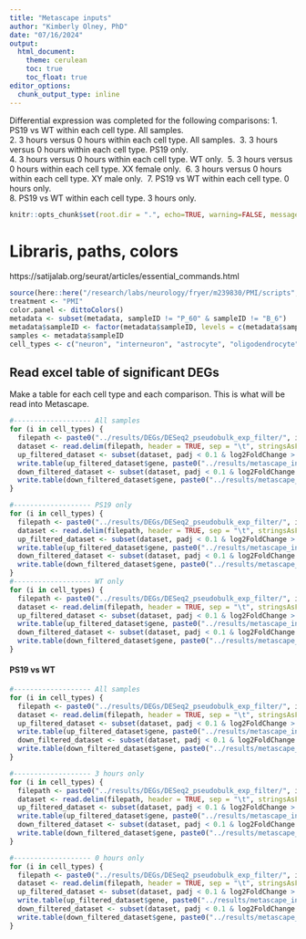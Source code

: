 ```yaml
---
title: "Metascape inputs"
author: "Kimberly Olney, PhD"
date: "07/16/2024"
output:
  html_document:
    theme: cerulean
    toc: true
    toc_float: true
editor_options: 
  chunk_output_type: inline
---
```


Differential expression was completed for the following comparisons:
1.	PS19 vs WT within each cell type. All samples.\
2.	3 hours versus 0 hours within each cell type. All samples.\ 
3.	3 hours versus 0 hours within each cell type. PS19 only.\   
4.	3 hours versus 0 hours within each cell type. WT only.\ 
5.	3 hours versus 0 hours within each cell type. XX female only.\ 
6.	3 hours versus 0 hours within each cell type. XY male only.\ 
7.	PS19 vs WT within each cell type. 0 hours only.\
8.	PS19 vs WT within each cell type. 3 hours only.\

```r
knitr::opts_chunk$set(root.dir = ".", echo=TRUE, warning=FALSE, message=FALSE)
```

# Libraris, paths, colors
https://satijalab.org/seurat/articles/essential_commands.html 
```r
source(here::here("/research/labs/neurology/fryer/m239830/PMI/scripts", "file_paths_and_colours.R"))
treatment <- "PMI"
color.panel <- dittoColors()
metadata <- subset(metadata, sampleID != "P_60" & sampleID != "B_6")
metadata$sampleID <- factor(metadata$sampleID, levels = c(metadata$sampleID))
samples <- metadata$sampleID 
cell_types <- c("neuron", "interneuron", "astrocyte", "oligodendrocyte", "polydendrocyte", "endothelial", "mural", "fibroblast", "microglia")
```

## Read excel table of significant DEGs
Make a table for each cell type and each comparison. This is what will be read into Metascape. 
```r
#------------------- All samples 
for (i in cell_types) {
  filepath <- paste0("../results/DEGs/DESeq2_pseudobulk_exp_filter/", i, "_3_vs_0_hours_comparison_pseudobulk.txt")
  dataset <- read.delim(filepath, header = TRUE, sep = "\t", stringsAsFactors = FALSE)
  up_filtered_dataset <- subset(dataset, padj < 0.1 & log2FoldChange > 0)
  write.table(up_filtered_dataset$gene, paste0("../results/metascape_input/", i, "_3_vs_0_hours_up_regulated.txt"), row.names = FALSE, quote = FALSE, col.names = FALSE)
  down_filtered_dataset <- subset(dataset, padj < 0.1 & log2FoldChange < 0)
  write.table(down_filtered_dataset$gene, paste0("../results/metascape_input/", i, "_3_vs_0_hours_down_regulated.txt"), row.names = FALSE, quote = FALSE, col.names = FALSE)
}

#------------------- PS19 only
for (i in cell_types) {
  filepath <- paste0("../results/DEGs/DESeq2_pseudobulk_exp_filter/", i, "_3_vs_0_hours_comparison_PS19_only.txt")
  dataset <- read.delim(filepath, header = TRUE, sep = "\t", stringsAsFactors = FALSE)
  up_filtered_dataset <- subset(dataset, padj < 0.1 & log2FoldChange > 0)
  write.table(up_filtered_dataset$gene, paste0("../results/metascape_input/", i, "_3_vs_0_hours_up_regulated_PS19_only.txt"), row.names = FALSE, quote = FALSE, col.names = FALSE)
  down_filtered_dataset <- subset(dataset, padj < 0.1 & log2FoldChange < 0)
  write.table(down_filtered_dataset$gene, paste0("../results/metascape_input/", i, "_3_vs_0_hours_down_regulated_PS19_only.txt"), row.names = FALSE, quote = FALSE, col.names = FALSE)
}
#------------------- WT only
for (i in cell_types) {
  filepath <- paste0("../results/DEGs/DESeq2_pseudobulk_exp_filter/", i, "_3_vs_0_hours_comparison_WT_only.txt")
  dataset <- read.delim(filepath, header = TRUE, sep = "\t", stringsAsFactors = FALSE)
  up_filtered_dataset <- subset(dataset, padj < 0.1 & log2FoldChange > 0)
  write.table(up_filtered_dataset$gene, paste0("../results/metascape_input/", i, "_3_vs_0_hours_up_regulated_WT_only.txt"), row.names = FALSE, quote = FALSE, col.names = FALSE)
  down_filtered_dataset <- subset(dataset, padj < 0.1 & log2FoldChange < 0)
  write.table(down_filtered_dataset$gene, paste0("../results/metascape_input/", i, "_3_vs_0_hours_down_regulated_WT_only.txt"), row.names = FALSE, quote = FALSE, col.names = FALSE)
}
```

#### PS19 vs WT
```r
#------------------- All samples
for (i in cell_types) {
  filepath <- paste0("../results/DEGs/DESeq2_pseudobulk_exp_filter/", i, "_PS19_vs_WT_comparison_pseudobulk.txt")
  dataset <- read.delim(filepath, header = TRUE, sep = "\t", stringsAsFactors = FALSE)
  up_filtered_dataset <- subset(dataset, padj < 0.1 & log2FoldChange > 0)
  write.table(up_filtered_dataset$gene, paste0("../results/metascape_input/", i, "_PS19_vs_WT_up_regulated.txt"), row.names = FALSE, quote = FALSE, col.names = FALSE)
  down_filtered_dataset <- subset(dataset, padj < 0.1 & log2FoldChange < 0)
  write.table(down_filtered_dataset$gene, paste0("../results/metascape_input/", i, "_PS19_vs_WT_down_regulated.txt"), row.names = FALSE, quote = FALSE, col.names = FALSE)
}

#------------------- 3 hours only 
for (i in cell_types) {
  filepath <- paste0("../results/DEGs/DESeq2_pseudobulk_exp_filter/", i, "_PS19_vs_WT_comparison_3_hours_only.txt")
  dataset <- read.delim(filepath, header = TRUE, sep = "\t", stringsAsFactors = FALSE)
  up_filtered_dataset <- subset(dataset, padj < 0.1 & log2FoldChange > 0)
  write.table(up_filtered_dataset$gene, paste0("../results/metascape_input/", i, "_PS19_vs_WT_up_regulated_3_hours_only.txt"), row.names = FALSE, quote = FALSE, col.names = FALSE)
  down_filtered_dataset <- subset(dataset, padj < 0.1 & log2FoldChange < 0)
  write.table(down_filtered_dataset$gene, paste0("../results/metascape_input/", i, "_PS19_vs_WT_down_regulated_3_hours_only.txt"), row.names = FALSE, quote = FALSE, col.names = FALSE)
}

#------------------- 0 hours only 
for (i in cell_types) {
  filepath <- paste0("../results/DEGs/DESeq2_pseudobulk_exp_filter/", i, "_PS19_vs_WT_comparison_0_hours_only.txt")
  dataset <- read.delim(filepath, header = TRUE, sep = "\t", stringsAsFactors = FALSE)
  up_filtered_dataset <- subset(dataset, padj < 0.1 & log2FoldChange > 0)
  write.table(up_filtered_dataset$gene, paste0("../results/metascape_input/", i, "_PS19_vs_WT_up_regulated_0_hours_only.txt"), row.names = FALSE, quote = FALSE, col.names = FALSE)
  down_filtered_dataset <- subset(dataset, padj < 0.1 & log2FoldChange < 0)
  write.table(down_filtered_dataset$gene, paste0("../results/metascape_input/", i, "_PS19_vs_WT_down_regulated_0_hours_only.txt"), row.names = FALSE, quote = FALSE, col.names = FALSE)
}

```

